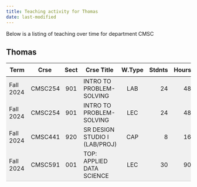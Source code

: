 ```yaml
---
title: Teaching activity for Thomas
date: last-modified
---
```


Below is a listing of teaching over time for department CMSC


## Thomas

<style type="text/css">
#T_9559a table {
  width: 100%;
  border-collapse: collapse;
}
#T_9559a th {
  text-align: center;
  padding: 8px;
}
#T_9559a td:nth-child(1) {
  padding-right: 10px;
  text-align: left;
}
#T_9559a td:nth-child(2) {
  padding-right: 5px;
  text-align: left;
}
#T_9559a  td:nth-child(4) {
  padding-right: 5px;
  text-align: left;
}
#T_9559a td:nth-child(3) {
  text-align: center;
}
#T_9559a  td:nth-child(5) {
  text-align: center;
}
#T_9559a td:nth-child(6) {
  text-align: right;
}
#T_9559a  td:nth-child(7) {
  text-align: right;
}
#T_9559a_row0_col0, #T_9559a_row0_col1, #T_9559a_row0_col2, #T_9559a_row0_col3, #T_9559a_row0_col4, #T_9559a_row0_col5, #T_9559a_row0_col6, #T_9559a_row1_col0, #T_9559a_row1_col1, #T_9559a_row1_col2, #T_9559a_row1_col3, #T_9559a_row1_col4, #T_9559a_row1_col5, #T_9559a_row1_col6, #T_9559a_row2_col0, #T_9559a_row2_col1, #T_9559a_row2_col2, #T_9559a_row2_col3, #T_9559a_row2_col4, #T_9559a_row2_col5, #T_9559a_row2_col6 {
  background-color: #f0f0f0;
  border-bottom: none;
}
#T_9559a_row3_col0, #T_9559a_row3_col1, #T_9559a_row3_col2, #T_9559a_row3_col3, #T_9559a_row3_col4, #T_9559a_row3_col5, #T_9559a_row3_col6 {
  background-color: #f0f0f0;
  border-bottom: 1px solid #ccc;
}
</style>
<table id="T_9559a">
  <thead>
    <tr>
      <th id="T_9559a_level0_col0" class="col_heading level0 col0" >Term</th>
      <th id="T_9559a_level0_col1" class="col_heading level0 col1" >Crse</th>
      <th id="T_9559a_level0_col2" class="col_heading level0 col2" >Sect</th>
      <th id="T_9559a_level0_col3" class="col_heading level0 col3" >Crse Title</th>
      <th id="T_9559a_level0_col4" class="col_heading level0 col4" >W.Type</th>
      <th id="T_9559a_level0_col5" class="col_heading level0 col5" >Stdnts</th>
      <th id="T_9559a_level0_col6" class="col_heading level0 col6" >Hours</th>
    </tr>
  </thead>
  <tbody>
    <tr>
      <td id="T_9559a_row0_col0" class="data row0 col0" >Fall 2024</td>
      <td id="T_9559a_row0_col1" class="data row0 col1" >CMSC254</td>
      <td id="T_9559a_row0_col2" class="data row0 col2" >901</td>
      <td id="T_9559a_row0_col3" class="data row0 col3" >INTRO TO PROBLEM-SOLVING</td>
      <td id="T_9559a_row0_col4" class="data row0 col4" >LAB</td>
      <td id="T_9559a_row0_col5" class="data row0 col5" >24</td>
      <td id="T_9559a_row0_col6" class="data row0 col6" >48</td>
    </tr>
    <tr>
      <td id="T_9559a_row1_col0" class="data row1 col0" >Fall 2024</td>
      <td id="T_9559a_row1_col1" class="data row1 col1" >CMSC254</td>
      <td id="T_9559a_row1_col2" class="data row1 col2" >901</td>
      <td id="T_9559a_row1_col3" class="data row1 col3" >INTRO TO PROBLEM-SOLVING</td>
      <td id="T_9559a_row1_col4" class="data row1 col4" >LEC</td>
      <td id="T_9559a_row1_col5" class="data row1 col5" >24</td>
      <td id="T_9559a_row1_col6" class="data row1 col6" >48</td>
    </tr>
    <tr>
      <td id="T_9559a_row2_col0" class="data row2 col0" >Fall 2024</td>
      <td id="T_9559a_row2_col1" class="data row2 col1" >CMSC441</td>
      <td id="T_9559a_row2_col2" class="data row2 col2" >920</td>
      <td id="T_9559a_row2_col3" class="data row2 col3" >SR DESIGN STUDIO I (LAB/PROJ)</td>
      <td id="T_9559a_row2_col4" class="data row2 col4" >CAP</td>
      <td id="T_9559a_row2_col5" class="data row2 col5" >8</td>
      <td id="T_9559a_row2_col6" class="data row2 col6" >16</td>
    </tr>
    <tr>
      <td id="T_9559a_row3_col0" class="data row3 col0" >Fall 2024</td>
      <td id="T_9559a_row3_col1" class="data row3 col1" >CMSC591</td>
      <td id="T_9559a_row3_col2" class="data row3 col2" >001</td>
      <td id="T_9559a_row3_col3" class="data row3 col3" >TOP: APPLIED DATA SCIENCE</td>
      <td id="T_9559a_row3_col4" class="data row3 col4" >LEC</td>
      <td id="T_9559a_row3_col5" class="data row3 col5" >30</td>
      <td id="T_9559a_row3_col6" class="data row3 col6" >90</td>
    </tr>
  </tbody>
</table>


